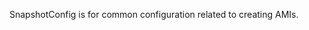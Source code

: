 <!-- Code generated from the comments of the SnapshotConfig struct in builder/common/snapshot_config.go; DO NOT EDIT MANUALLY -->

SnapshotConfig is for common configuration related to creating AMIs.

<!-- End of code generated from the comments of the SnapshotConfig struct in builder/common/snapshot_config.go; -->
